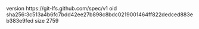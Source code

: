 version https://git-lfs.github.com/spec/v1
oid sha256:3c513a4b6fc7bdd42ee27b898c8bdc0219001464ff822dedced883eb383e9fed
size 2759
